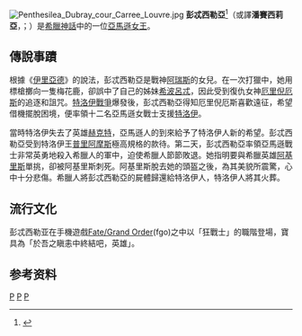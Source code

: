{{expand|time=2014-02-03T17:29:20+00:00}}
{{Refimprove|time=2017-01-28T07:39:55+00:00}}
{{noteTA
|1=zh-cn:阿玛宗;zh-hk:阿瑪宗;zh-tw:亞馬遜;
}}
[[File:Penthesilea_Dubray_cour_Carree_Louvre.jpg|thumb]]
'''彭忒西勒亞'''<ref> {{Cite book | author = 鲁刚（主编） | title = 世界神话辞典 | location = 沈阳 | publisher = 辽宁人民出版社 | date = 1989-11 | pages = 932 | accessdate = 2017-01-28 | language = zh-cn | quote = -{彭忒西勒亚}-（Penthesilea） }} </ref>（或譯'''潘賽西莉亞'''，{{lang-grc|Πενθεσίλεια}}；{{lang-en|Penthesilea}}）是[[希臘神話|希臘神話]]中的一位[[亞馬遜人|亞馬遜]][[女王|女王]]。

== 傳說事蹟 ==
根據《[[伊里亞德|伊里亞德]]》的說法，彭忒西勒亞是戰神[[阿瑞斯|阿瑞斯]]的女兒。在一次打獵中，她用標槍擲向一隻梅花鹿，卻誤中了自己的姊妹[[希波呂忒|希波呂忒]]，因此受到復仇女神[[厄里倪厄斯|厄里倪厄斯]]的追逐和詛咒。[[特洛伊戰爭|特洛伊戰爭]]爆發後，彭忒西勒亞得知厄里倪厄斯喜歡遠征，希望借機擺脫困境，便率領十二名亞馬遜女戰士支援[[特洛伊|特洛伊]]。

當時特洛伊失去了英雄[[赫克特|赫克特]]，亞馬遜人的到來給予了特洛伊人新的希望。彭忒西勒亞受到特洛伊王[[普里阿摩斯|普里阿摩斯]]極高規格的款待。第二天，彭忒西勒亞率領亞馬遜戰士非常英勇地殺入希臘人的軍中，迫使希臘人節節敗退。她指明要與希臘英雄[[阿基里斯|阿基里斯]]單挑，卻被阿基里斯刺死。阿基里斯脫去她的頭盔之後，為其美貌所震驚，心中十分悲傷。希臘人將彭忒西勒亞的屍體歸還給特洛伊人，特洛伊人將其火葬。

== 流行文化 ==
彭忒西勒亚在手機遊戲[[Fate/Grand_Order|Fate/Grand Order]](fgo)之中以「狂戰士」的職階登場，寶具為「於吾之瞋恚中終結吧，英雄」。

==参考资料==
{{reflist}}

{{Authority control}}
[[Category:希臘神話人物|P]]
[[Category:特洛伊战争人物|P]]
[[Category:阿玛宗人|P]]